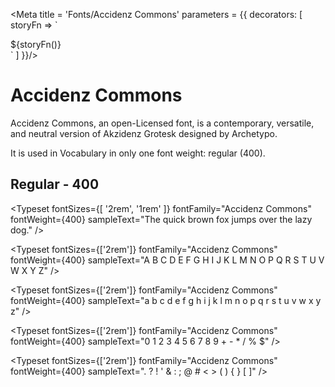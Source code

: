 
<Meta title = 'Fonts/Accidenz Commons' parameters = {{
  decorators: [
    storyFn => `<style>
  .accidenz-commons {
    font-family: 'Accidenz Commons';
  }
</style>
<div class="accidenz-commons has-text-black">
  ${storyFn()}
</div>`
  ]
}}/>

# Accidenz Commons

Accidenz Commons, an open-Licensed font, is a contemporary, versatile, and neutral version of Akzidenz Grotesk designed
by Archetypo.

It is used in Vocabulary in only one font weight: regular (400).

## Regular - 400

<Typeset
  fontSizes={[
    '2rem',
    '1rem'
  ]}
  fontFamily="Accidenz Commons"
  fontWeight={400}
  sampleText="The quick brown fox jumps over the lazy dog." />

<Typeset
  fontSizes={['2rem']}
  fontFamily="Accidenz Commons"
  fontWeight={400}
  sampleText="A B C D E F G H I J K L M N O P Q R S T U V W X Y Z" />

<Typeset
  fontSizes={['2rem']}
  fontFamily="Accidenz Commons"
  fontWeight={400}
  sampleText="a b c d e f g h i j k l m n o p q r s t u v w x y z" />

<Typeset
  fontSizes={['2rem']}
  fontFamily="Accidenz Commons"
  fontWeight={400}
  sampleText="0 1 2 3 4 5 6 7 8 9 + - * / % $" />

<Typeset
  fontSizes={['2rem']}
  fontFamily="Accidenz Commons"
  fontWeight={400}
  sampleText=". ? ! ' & : ; @ # < > ( ) { } [ ]" />
